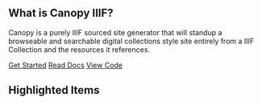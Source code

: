 <div className="mx-auto max-w-content w-full">
  <Hero height="500px" random />
</div>

## What is Canopy IIIF?

Canopy is a purely IIIF sourced site generator that will standup a browseable and searchable digital collections style site entirely from a IIIF Collection and the resources it references.

<div className="mt-4 space-x-2 space-y-2">
  <a href="/getting-started">Get Started</a>
  <a href="/docs">Read Docs</a>
  <a href="https://github.com/canopy-iiif">View Code</a>
</div>

## Highlighted Items

<RelatedItems top={3} />
